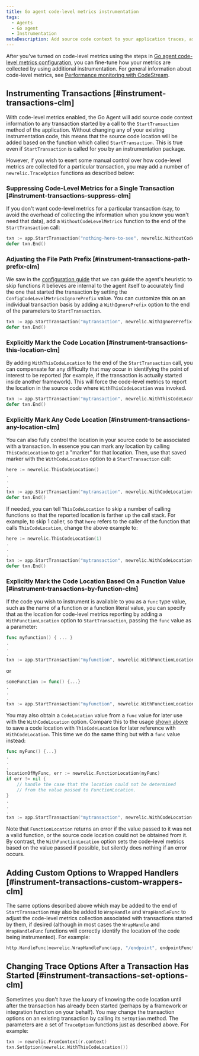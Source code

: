 ```yaml
---
title: Go agent code-level metrics instrumentation
tags:
  - Agents
  - Go agent
  - Instrumentation
metaDescription: Add source code context to your application traces, associating the trace data with the specific code being instrumented.
---
```


After you've turned on code-level metrics using the steps in [Go agent code-level metrics configuration](content/docs/apm/agents/go-agent/configuration/go-agent-code-level-metrics-config), you can fine-tune how your metrics are collected by using additional instrumentation. For general information about code-level metrics, see [Performance monitoring with CodeStream](/docs/codestream/how-use-codestream/performance-monitoring#code-level).

## Instrumenting Transactions [#instrument-transactions-clm]

With code-level metrics enabled, the Go Agent will add source code context information to any transaction started by a call
to the `StartTransaction` method of the application. Without changing any of your existing instrumentation code, this means
that the source code location will be added based on the function which called `StartTransaction`. This is true even if
`StartTransaction` is called for you by an instrumentation package.

However, if you wish to exert some manual control over how code-level metrics are collected for a particular transaction,
you may add a number of `newrelic.TraceOption` functions as described below:

### Suppressing Code-Level Metrics for a Single Transaction [#instrument-transactions-suppress-clm]
If you don't want code-level metrics for a particular transaction (say, to avoid the overhead of collecting the information when you know you won't need that data),
add a `WithoutCodeLevelMetrics` function to the end of the `StartTransaction` call:
```go
txn := app.StartTransaction("nothing-here-to-see", newrelic.WithoutCodeLevelMetrics())
defer txn.End()
```

### Adjusting the File Path Prefix [#instrument-transactions-path-prefix-clm]
We saw in the [configuration guide](/docs/apm/agents/go-agent/configuration/go-agent-code-level-metrics-config)
that we can guide the agent's heuristic to skip functions it believes are internal to the agent itself
to accurately find the one that started the transaction by setting the `ConfigCodeLevelMetricsIgnorePrefix` value.
You can customize this on an individual transaction basis by adding a `WithIgnorePrefix` option to the
end of the parameters to `StartTransaction`.
```go
txn := app.StartTransaction("mytransaction", newrelic.WithIgnorePrefix("github.com/ignore/this/"))
defer txn.End()
```

### Explicitly Mark the Code Location [#instrument-transactions-this-location-clm]
By adding `WithThisCodeLocation` to the end of the `StartTransaction` call, you can compensate for any difficulty that
may occur in identifying the point of interest to be reported (for example, if the transaction is actually started
inside another framework). This will force the code-level metrics to report the
location in the source code where `WithThisCodeLocation` was invoked.
```go
txn := app.StartTransaction("mytransaction", newrelic.WithThisCodeLocation())
defer txn.End()
```

### Explicitly Mark Any Code Location [#instrument-transactions-any-location-clm]
You can also fully control the location in your source code to be associated with a transaction. In essence you can mark any
location by calling `ThisCodeLocation` to get a "marker" for that location. Then, use that saved marker with the `WithCodeLocation` option
to a `StartTransaction` call:
```go
here := newrelic.ThisCodeLocation()
.
.
.
txn := app.StartTransaction("mytransaction", newrelic.WithCodeLocation(here))
defer txn.End()
```

If needed, you can tell `ThisCodeLocation` to skip a number of calling functions so that the reported location is farther up the call stack.
For example, to skip 1 caller, so that `here` refers to the caller of the function that calls `ThisCodeLocation`, change the above example
to:
```go
here := newrelic.ThisCodeLocation(1)
.
.
.
txn := app.StartTransaction("mytransaction", newrelic.WithCodeLocation(here))
defer txn.End()
```

### Explicitly Mark the Code Location Based On a Function Value [#instrument-transactions-by-function-clm]
If the code you wish to instrument is available to you as a `func` type value, such as the name of a function or a function literal value, you can specify that as the location for code-level metrics reporting by adding a `WithFunctionLocation` option to `StartTransaction`, passing the `func` value as a parameter:
```go
func myfunction() { ... }
.
.
.
txn := app.StartTransaction("myfunction", newrelic.WithFunctionLocation(myfunction))
```
or
```go
someFunction := func() {...}
.
.
.
txn := app.StartTransaction("myfunction", newrelic.WithFunctionLocation(someFunction))
```

You may also obtain a `CodeLocation` value from a `func` value for later use with the `WithCodeLocation` option. Compare this to the usage [shown above](#instrument-transactions-any-location-clm) to save a code location with `ThisCodeLocation` for later reference with `WithCodeLocation`. This time we do the same thing but with a `func` value instead:
```go
func myFunc() {...}
.
.
.
locationOfMyFunc, err := newrelic.FunctionLocation(myFunc)
if err != nil {
    // handle the case that the location could not be determined
    // from the value passed to FunctionLocation.
}
.
.
.
txn := app.StartTransaction("mytransaction", newrelic.WithCodeLocation(locationOfMyFunc))
```
Note that `FunctionLocation` returns an error if the value passed to it was not a valid function, or the source code location could not be obtained from it. By contrast, the `WithFunctionLocation` option sets the code-level metrics based on the value passed if possible, but silently does nothing if an error occurs.

## Adding Custom Options to Wrapped Handlers [#instrument-transactions-custom-wrappers-clm]
The same options described above which may be added to the end of `StartTransaction` may also be added to `WrapHandle` and `WrapHandleFunc` to
adjust the code-level metrics collection associated with transactions started by them, if desired (although in most cases the `WrapHandle` and `WrapHandleFunc` functions will correctly identify the location of the code being instrumented). For example:
```go
http.HandleFunc(newrelic.WrapHandleFunc(app, "/endpoint", endpointFunction, newrelic.WithThisCodeLocation()))
```

## Changing Trace Options After a Transaction Has Started [#instrument-transactions-set-options-clm]
Sometimes you don't have the luxury of knowing the code location until after the transaction has already been started (perhaps by a framework or integration function on your behalf). You may change the transaction options on an existing transaction by calling its `SetOption` method. The parameters are a set of `TraceOption` functions just as described above. For example:
```go
txn := newrelic.FromContext(r.context)
txn.SetOption(newrelic.WithThisCodeLocation())
```
